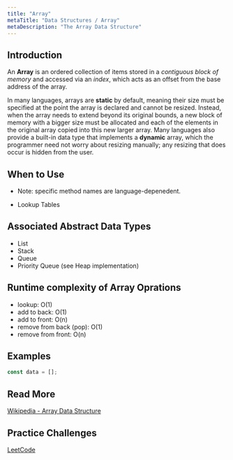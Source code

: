 ```yaml
---
title: "Array"
metaTitle: "Data Structures / Array"
metaDescription: "The Array Data Structure"
---
```



## Introduction

An **Array** is an ordered collection of items stored in a _contiguous block of memory_ and accessed via an _index_, which acts as an offset from the base address of the array.

In many languages, arrays are **static** by default, meaning their size must be specified at the point the array is declared and cannot be resized. Instead, when the array needs to extend beyond its original bounds, a new block of memory with a bigger size must be allocated and each of the elements in the original array copied into this new larger array. Many languages also provide a built-in data type that implements a **dynamic** array, which the programmer need not worry about resizing manually; any resizing that does occur is hidden from the user.


## When to Use

- Note: specific method names are language-depenedent.

- Lookup Tables


## Associated Abstract Data Types

- <GatsbyLink to='/adts/1-list'>List</GatsbyLink>
- <GatsbyLink to='/adts/2-stack'>Stack</GatsbyLink>
- <GatsbyLink to='/adts/3-queue'>Queue</GatsbyLink>
- <GatsbyLink to='/adts/4-priority-queue'>Priority Queue</GatsbyLink> (see <GatsbyLink to='/structures/heap'>Heap</GatsbyLink> implementation)

## Runtime complexity of Array Oprations

- lookup: O(1)
- add to back: O(1)
- add to front: O(n)
- remove from back (pop): O(1)
- remove from front: O(n)

## Examples

```javascript
const data = [];
```

## Read More

[Wikipedia - Array Data Structure](https://en.wikipedia.org/wiki/Array_data_structure)

## Practice Challenges

[LeetCode]()
